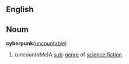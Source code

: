 ==English==
==Noum==
'''cyberpunk'''([[uncountable]])
#(''uncountable'')A [[sub]]-[[genre]] of [[science fiction]].